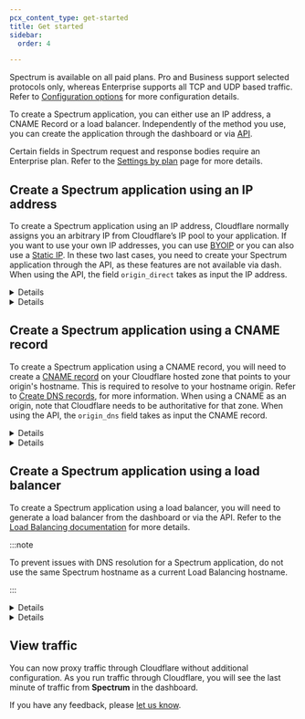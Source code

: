 ```yaml
---
pcx_content_type: get-started
title: Get started
sidebar:
  order: 4

---
```



Spectrum is available on all paid plans. Pro and Business support selected protocols only, whereas Enterprise supports all TCP and UDP based traffic. Refer to [Configuration options](/spectrum/reference/configuration-options/) for more configuration details.

To create a Spectrum application, you can either use an IP address, a CNAME Record or a load balancer. Independently of the method you use, you can create the application through the dashboard or via [API](/api/resources/spectrum/subresources/apps/methods/list/).

Certain fields in Spectrum request and response bodies require an Enterprise plan. Refer to the [Settings by plan](/spectrum/reference/settings-by-plan/) page for more details.

## Create a Spectrum application using an IP address

To create a Spectrum application using an IP address, Cloudflare normally assigns you an arbitrary IP from Cloudflare’s IP pool to your application. If you want to use your own IP addresses, you can use [BYOIP](/spectrum/about/byoip/) or you can also use a [Static IP](/spectrum/about/static-ip/). In these two last cases, you need to create your Spectrum application through the API, as these features are not available via dash. When using the API, the field `origin_direct` takes as input the IP address.


<Details header="Add your application via Dashboard">

1. Log in to the [Cloudflare dashboard](https://dash.cloudflare.com/login).
2. Select **Spectrum**.
3. Select **Create an Application**. If this is your first time using Spectrum, the **Create an Application** modal appears.
4. Select your **Application Type**.
5. Under **Domain**, enter the domain that will use Spectrum.
6. Under **Edge Port**, enter the port Cloudflare should use for your application.
7. Under **Origin**, enter your application's origin IP and port.
8. If your application requires the client IP and supports [Proxy Protocol](https://www.haproxy.com/blog/haproxy/proxy-protocol/), enable **Proxy Protocols**. Proxy Protocol is a method for a proxy like Cloudflare to send the client IP to the origin application.
9. Select **Add**.


</Details>


<Details header="Add your application via API">

Below is a curl example and the associated data being posted to the API.

**API example:**

```bash
curl "https://api.cloudflare.com/client/v4/zones/{zone_id}/spectrum/apps" \
--header "Authorization: Bearer <API_TOKEN>" \
--header "Content-Type: application/json" \
--data '{"protocol":"tcp/22","dns":{"type":"CNAME","name":"ssh.example.com"},"origin_direct":["tcp://192.0.2.1:22"],"proxy_protocol":"off","ip_firewall":true,"tls":"full","edge_ips":{"type":"dynamic","connectivity":"all"},"traffic_type":"direct","argo_smart_routing":true}'
```

**Example data:**

```json
{
  "success": true,
  "errors": [],
  "messages": [],
  "result": {
    "id": "ea95132c15732412d22c1476fa83f27a",
    "protocol": "tcp/22",
    "dns": {
      "type": "CNAME",
      "name": "ssh.example.com"
    },
    "origin_direct": [
      "tcp://192.0.2.1:22"
    ],
    "proxy_protocol": "off",
    "ip_firewall": true,
    "tls": "full",
    "edge_ips": {
      "type": "dynamic",
      "connectivity": "all"
    },
    "traffic_type": "direct",
    "argo_smart_routing": true,
    "created_on": "2014-01-02T02:20:00Z",
    "modified_on": "2014-01-02T02:20:00Z"
  }
}
```


</Details>

## Create a Spectrum application using a CNAME record

To create a Spectrum application using a CNAME record, you will need to create a [CNAME record](https://www.cloudflare.com/learning/dns/dns-records/dns-cname-record/) on your Cloudflare hosted zone that points to your origin's hostname. This is required to resolve to your hostname origin. Refer to [Create DNS records](/dns/manage-dns-records/how-to/create-dns-records/#create-dns-records), for more information. When using a CNAME as an origin, note that Cloudflare needs to be authoritative for that zone. When using the API, the `origin_dns` field takes as input the CNAME record.


<Details header="Add your application via Dashboard">

1. Log in to the [Cloudflare dashboard](https://dash.cloudflare.com/login).
2. Select **Spectrum**.
3. Select **Create an Application**. If this is your first time using Spectrum, the **Create an Application** modal appears.
4. Select your **Application Type**.
5. Under **Domain**, enter the domain that will use Spectrum.
6. Under **Edge Port**, enter the port Cloudflare should use for your application.
7. Under **Origin**, enter your `CNAME` record name.
8. Select **Add**.


</Details>


<Details header="Add your application via API">

Below is a curl example and the associated data being posted to the API.

**API example:**

```bash
curl 'https://api.cloudflare.com/client/v4/zones/{zone_id}/spectrum/apps' \
--header "Authorization: Bearer <API_TOKEN>" \
--header "Content-Type: application/json" \
--data '{"dns":{"type":"CNAME","name":"spectrum-cname.example.com"},"ip_firewall":false,"protocol":"tcp/22","proxy_protocol":"off","tls":"off","origin_dns": {"name": "cname-to-origin.example.com", "ttl": 1200}, "origin_port": 22}'
```

**Example data:**

```json
{
  "dns": {
    "type": "CNAME",
    "name": "spectrum-cname.example.com"
  },
  "ip_firewall": false,
  "protocol": "tcp/22",
  "proxy_protocol": "off",
  "tls": "off",
  "origin_dns": {
    "name": "cname-to-origin.example.com",
    "ttl": 1200
  },
  "origin_port": 22
}
```


</Details>

## Create a Spectrum application using a load balancer

To create a Spectrum application using a load balancer, you will need to generate a load balancer from the dashboard or via the API. Refer to the [Load Balancing documentation](/load-balancing/additional-options/spectrum/#1-configure-your-load-balancer) for more details.

:::note


To prevent issues with DNS resolution for a Spectrum application, do not use the same Spectrum hostname as a current Load Balancing hostname.


:::


<Details header="Add your application via Dashboard">

<Render file="spectrum-with-load-balancer-dash" />


</Details>


<Details header="Add your application via API">

<Render file="spectrum-with-load-balancer-api" />


</Details>

## View traffic

You can now proxy traffic through Cloudflare without additional configuration. As you run traffic through Cloudflare, you will see the last minute of traffic from **Spectrum** in the dashboard.

If you have any feedback, please [let us know](https://community.cloudflare.com/c/website-application-performance/spectrum/48).
